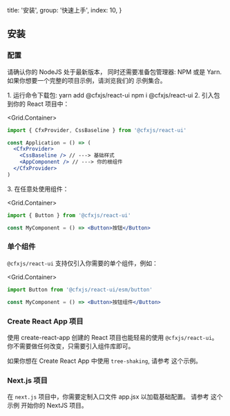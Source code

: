 
  title: '安装',
  group: '快速上手',
  index: 10,
}

## 安装

### 配置

请确认你的 <Link href="https://nodejs.org/en/download/">NodeJS</Link> 处于最新版本，
同时还需要准备包管理器: <Link target="_blank" rel="nofollow" href="https://www.npmjs.com/">NPM</Link> 或是 <Link target="_blank" rel="nofollow" href="https://yarnpkg.com/">Yarn</Link>.
如果你想要一个完整的项目示例，请浏览我们的 <Link target="_blank" rel="nofollow" href="https://github.com/conflux-chain/react-ui/tree/master/examples">示例集合</Link>。

<Spacer y={1} />
<Dot type="success" /> 1. 运行命令下载包:
<Spacer y={0.8} />
<Tabs initialValue="yarn" hideDivider>
  <Tabs.Item label="Yarn" value="yarn">
    <Snippet width="400px">yarn add @cfxjs/react-ui</Snippet>
  </Tabs.Item>
  <Tabs.Item label="Npm" value="npm">
    <Snippet width="400px">npm i @cfxjs/react-ui</Snippet>
  </Tabs.Item>
</Tabs>
<Spacer y={1.5} />
<Dot type="success" /> 2. 引入包到你的 React 项目中：

<Grid.Container>
<Grid xs={24} sm={16}>

```jsx
import { CfxProvider, CssBaseline } from '@cfxjs/react-ui'

const Application = () => (
  <CfxProvider>
    <CssBaseline /> // ---> 基础样式
    <AppComponent /> // ---> 你的根组件
  </CfxProvider>
)
```

</Grid>
</Grid.Container>

<Spacer y={0.5} />
<Dot type="success" /> 3. 在任意处使用组件：

<Grid.Container>
<Grid xs={24} sm={16}>

```jsx
import { Button } from '@cfxjs/react-ui'

const MyComponent = () => <Button>按钮</Button>
```

</Grid>
</Grid.Container>

<Spacer y={1.5} />

### 单个组件

`@cfxjs/react-ui` 支持仅引入你需要的单个组件，例如：

<Grid.Container>
<Grid xs={24} sm={16}>

```jsx
import Button from '@cfxjs/react-ui/esm/button'

const MyComponent = () => <Button>按钮组件</Button>
```

</Grid>
</Grid.Container>

<Spacer y={1.5} />

### Create React App 项目

使用 <Link target="_blank" rel="nofollow" href="https://github.com/facebook/create-react-app">create-react-app</Link> 创建的 React 项目也能轻易的使用 `@cfxjs/react-ui`。
你不需要做任何改变，只需要引入组件库即可。

<!-- 我们准备了 <Link target="_blank" rel="nofollow" href="https://github.com/zeit-ui/react-getting-started">一个用 create react app 创建的示例项目</Link> 供作参考。 -->
如果你想在 Create React App 中使用 `tree-shaking`,
请参考 <Link target="_blank" rel="nofollow" href="https://github.com/conflux-chain/react-ui/blob/master/examples/tree-shaking-create-react-app/README.md">这个示例</Link>。

<Spacer y={2.5} />

### Next.js 项目

在 `next.js` 项目中，你需要定制入口文件 <Link target="_blank" rel="nofollow" href="https://nextjs.org/docs/advanced-features/custom-app">app.jsx</Link> 以加载基础配置。
请参考 <Link target="_blank" rel="nofollow" href="https://github.com/conflux-chain/react-ui/blob/master/examples/create-next-app/README.md">这个示例</Link> 开始你的 NextJS 项目。

